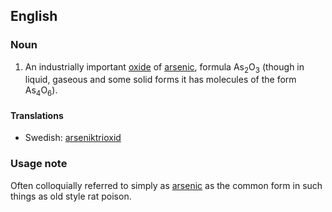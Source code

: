 ==English==
{{wikipedia}}

===Noun===
{{en-noun|-}}

# An industrially important [[oxide]] of [[arsenic]], formula As<sub>2</sub>O<sub>3</sub> (though in liquid, gaseous and some solid forms it has molecules of the form As<sub>4</sub>O<sub>6</sub>).

====Translations====
{{trans-top|an oxide of arsenic}}
{{trans-mid}}
*Swedish: [[arseniktrioxid]] {{n}}
{{trans-bottom}}

===Usage note===
Often colloquially referred to simply as [[arsenic]] as the common form in such things as old style rat poison.
